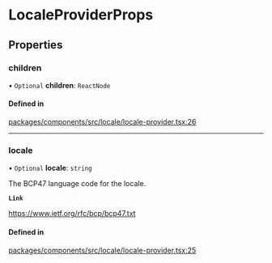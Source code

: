 # LocaleProviderProps

## Properties

### children

• `Optional` **children**: `ReactNode`

#### Defined in

[packages/components/src/locale/locale-provider.tsx:26](https://github.com/vtex/shoreline/blob/6674ddada/packages/components/src/locale/locale-provider.tsx#L26)

---

### locale

• `Optional` **locale**: `string`

The BCP47 language code for the locale.

**`Link`**

https://www.ietf.org/rfc/bcp/bcp47.txt

#### Defined in

[packages/components/src/locale/locale-provider.tsx:25](https://github.com/vtex/shoreline/blob/6674ddada/packages/components/src/locale/locale-provider.tsx#L25)

